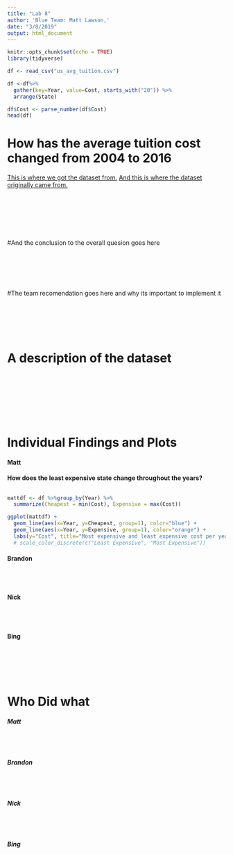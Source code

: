 ```yaml
---
title: "Lab 8"
author: 'Blue Team: Matt Lawson,'
date: "3/8/2019"
output: html_document
---
```


```r
knitr::opts_chunk$set(echo = TRUE)
library(tidyverse)
```


```r
df <- read_csv("us_avg_tuition.csv")

df <-df%>%
  gather(key=Year, value=Cost, starts_with("20")) %>%
  arrange(State) 

df$Cost <- parse_number(df$Cost)
head(df)
```
# How has the average tuition cost changed from 2004 to 2016

[This is where we got the dataset from.](https://github.com/rfordatascience/tidytuesday/tree/master/data/2018/2018-04-02)
[And this is where the dataset originally came from.](https://onlinembapage.com/average-tuition-and-educational-attainment-in-the-united-states/)

  <br><br> <br><br> <br><br>
#And the conclusion to the overall quesion goes here
<br><br> <br><br> <br><br>



#The team recomendation goes here and why its important to implement it
<br><br> <br><br> <br><br>


# A description of the dataset
<br><br> <br><br> <br><br>






# Individual Findings and Plots
  
#### Matt

__How does the least expensive state change throughout the years?__
<br><br>
```r
mattdf <- df %>%group_by(Year) %>%
  summarize(Cheapest = min(Cost), Expensive = max(Cost))

ggplot(mattdf) +
  geom_line(aes(x=Year, y=Cheapest, group=1), color="blue") +
  geom_line(aes(x=Year, y=Expensive, group=1), color="orange") + 
  labs(y="Cost", title="Most expensive and least expensive cost per year") 
  # scale_color_discrete(c("Least Expensive", "Most Expensive"))
```


#### Brandon
<br><br>


#### Nick
<br><br>


#### Bing
<br><br><br><br>




# Who Did what

##### Matt
<br><br>


##### Brandon
<br><br>


##### Nick
<br><br>


##### Bing